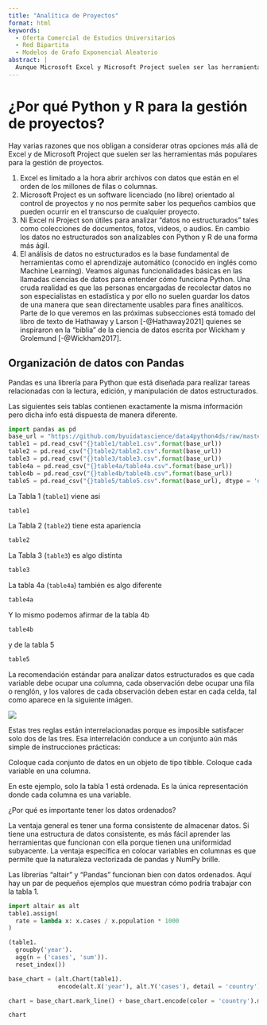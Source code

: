 ```yaml
---
title: "Analítica de Proyectos"
format: html
keywords:
  - Oferta Comercial de Estudios Universitarios
  - Red Bipartita
  - Modelos de Grafo Exponencial Aleatorio
abstract: |
  Aunque Microsoft Excel y Microsoft Project suelen ser las herramientas preferidas para la gestión y control de proyectos, sus limitaciones son evidentes cuando se necesita analizar datos no estructurados (e.g., colecciones de textos, fotos, video, o audios) que resultan fundamentales para manejar la información relevante de un proyecto de gran complejidad que requiera el uso de herramientas de minería de datos, de big data, o de inteligencia artificial. Este tutorial tiene como objetivo brindar un panorama práctico de cómo se integra Python y R a la gestión y control de proyectos.
---
```




# ¿Por qué Python y R para la gestión de proyectos?

Hay varias razones que nos obligan a considerar otras opciones más allá de Excel y de Microsoft Project que suelen ser las herramientas más populares para la gestión de proyectos.

1.  Excel es limitado a la hora abrir archivos con datos que están en el orden de los millones de filas o columnas.
2.  Microsoft Project es un software licenciado (no libre) orientado al control de proyectos y no nos permite saber los pequeños cambios que pueden ocurrir en el transcurso de cualquier proyecto.
3.  Ni Excel ni Project son útiles para analizar "datos no estructurados" tales como colecciones de documentos, fotos, videos, o audios. En cambio los datos no estructurados son analizables con Python y R de una forma más ágil.
4.  El análisis de datos no estructurados es la base fundamental de herramientas como el aprendizaje automático (conocido en inglés como Machine Learning). Veamos algunas funcionalidades básicas en las llamadas ciencias de datos para entender cómo funciona Python. Una cruda realidad es que las personas encargadas de recolectar datos no son especialistas en estadística y por ello no suelen guardar los datos de una manera que sean directamente usables para fines analíticos. Parte de lo que veremos en las próximas subsecciones está tomado del libro de texto de Hathaway y Larson [-@Hathaway2021] quienes se inspiraron en la "biblia" de la ciencia de datos escrita por Wickham y Grolemund [-@Wickham2017].

## Organización de datos con Pandas

Pandas es una librería para Python que está diseñada para realizar tareas relacionadas con la lectura, edición, y manipulación de datos estructurados.

Las siguientes seis tablas contienen exactamente la misma información pero dicha info está dispuesta de manera diferente.

```python
import pandas as pd
base_url = "https://github.com/byuidatascience/data4python4ds/raw/master/data-raw/"
table1 = pd.read_csv("{}table1/table1.csv".format(base_url))
table2 = pd.read_csv("{}table2/table2.csv".format(base_url))
table3 = pd.read_csv("{}table3/table3.csv".format(base_url))
table4a = pd.read_csv("{}table4a/table4a.csv".format(base_url))
table4b = pd.read_csv("{}table4b/table4b.csv".format(base_url))
table5 = pd.read_csv("{}table5/table5.csv".format(base_url), dtype = 'object')
```

La Tabla 1 (`table1`) viene así

```python
table1
```


La Tabla 2 (`table2`) tiene esta apariencia

```python
table2
```

La Tabla 3 (`table3`) es algo distinta

```python
table3
```

La tabla 4a (`table4a`) también es algo diferente

```python
table4a
```

Y lo mismo podemos afirmar de la tabla 4b

```python
table4b
```

y de la tabla 5

```python
table5
```

La recomendación estándar para analizar datos estructurados es que cada variable debe ocupar una columna, cada observación debe ocupar una fila o renglón, y los valores de cada observación deben estar en cada celda, tal como aparece en la siguiente imágen.

![](tidy.png){fig-align="center"}

Estas tres reglas están interrelacionadas porque es imposible satisfacer solo dos de las tres. Esa interrelación conduce a un conjunto aún más simple de instrucciones prácticas:
  
  Coloque cada conjunto de datos en un objeto de tipo tibble.
Coloque cada variable en una columna.

En este ejemplo, solo la tabla 1 está ordenada. Es la única representación donde cada columna es una variable.

¿Por qué es importante tener los datos ordenados? 
  
  La ventaja general es tener una forma consistente de almacenar datos. Si tiene una estructura de datos consistente, es más fácil aprender las herramientas que funcionan con ella porque tienen una uniformidad subyacente. La ventaja específica en colocar variables en columnas es que permite que la naturaleza vectorizada de pandas y NumPy brille.

Las librerías "altair" y "Pandas" funcionan bien con datos ordenados. Aquí hay un par de pequeños ejemplos que muestran cómo podría trabajar con la tabla 1.

```python
import altair as alt
table1.assign(
  rate = lambda x: x.cases / x.population * 1000
)

(table1.
  groupby('year').
  agg(n = ('cases', 'sum')).
  reset_index())

base_chart = (alt.Chart(table1).
              encode(alt.X('year'), alt.Y('cases'), detail = 'country'))

chart = base_chart.mark_line() + base_chart.encode(color = 'country').mark_circle()

chart
```

